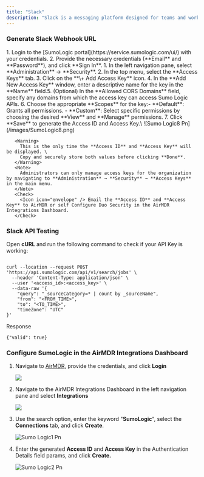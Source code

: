 ```yaml
---
title: "Slack"
description: "Slack is a messaging platform designed for teams and workplaces, offering real-time communication, collaboration tools, and integrations with other apps. Slack API integrations, making it useful for automation and notifications, like using Slack Webhooks to send updates from other systems."
---
```


### Generate Slack Webhook URL

<Steps>
  <Step title="Access SumoLogic Portal">
    1. Login to the [SumoLogic portal](https://service.sumologic.com/ui/) with your credentials.
    2. Provide the necessary credentials (**Email** and **Password**), and click **Sign In**.
  </Step>
  <Step title="Create a New Access Key and Access ID">
    1. In the left navigation pane, select **Administration** → **Security**.
    2. In the top menu, select the **Access Keys** tab.
    3. Click on the **\+ Add Access Key** icon.
    4. In the **Add New Access Key** window, enter a descriptive name for the key in the **Name** field.​
    5. (Optional) In the **Allowed CORS Domains** field, specify any domains from which the access key can access Sumo Logic APIs.
    6. Choose the appropriate **Scopes** for the key:​
       - **Default**: Grants all permissions.
       - **Custom**: Select specific permissions by choosing the desired **View** and **Manage** permissions.
    7. Click **Save** to generate the Access ID and Access Key.\
       ![Sumo Logic8 Pn](/images/SumoLogic8.png)

       <Warning>
         This is the only time the **Access ID** and **Access Key** will be displayed. \
         Copy and securely store both values before clicking **Done**.
       </Warning>
       <Note>
         Administrators can only manage access keys for the organization by navigating to **Administration** → **Security** → **Access Keys** in the main menu.
       </Note>
       <Check>
         <Icon icon="envelope" /> Email the **Access ID** and **Access Key** to AirMDR or self Configure Duo Security in the AirMDR Integrations Dashboard.
       </Check>
  </Step>
</Steps>

### Slack API Testing

Open **cURL** and run the following command to check if your API Key is working:

```

curl --location --request POST 'https://api.sumologic.com/api/v1/search/jobs' \
  --header 'Content-Type: application/json' \
  --user '<access_id>:<access_key>' \
  --data-raw '{
    "query": "_sourceCategory=* | count by _sourceName",
    "from": "<FROM_TIME>",
    "to": "<TO_TIME>",
    "timeZone": "UTC"
}'
```

Response

```
{"valid": true}
```

### Configure SumoLogic in the AirMDR Integrations Dashboard

1. Navigate to [AirMDR](https://app.airmdr.com/auth/login), provide the credentials, and click **Login**

   ![](/images/Datadog11.png)
2. Navigate to the AirMDR Integrations Dashboard in the left navigation pane and select **Integrations**

   ![](/images/Datadog9.png)
3. Use the search option, enter the keyword "**SumoLogic**", select the **Connections** tab, and click **Create**.

   ![Sumo Logic1 Pn](/images/SumoLogic1.png)
4. Enter the generated **Access ID** and **Access Key** in the Authentication Details field params, and click **Create.**

   ![Sumo Logic2 Pn](/images/SumoLogic2.png)